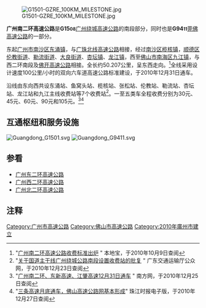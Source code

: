 {{中国高速公路信息框
| 编号 = G15<small>08</small>/G94<small>11</small>
| 名称 = 广州绕城高速公路（东涌－九江）<br>东莞－佛山高速公路（东涌－九江）
| 自定头部 = [[File:China_Expwy_G1508_sign_with_name.svg|150px]][[File:China_Expwy_G9411_sign_with_name.svg|150px]]
| 地圖 = 
| 路線簡稱 = 南二环
| 最近通車日期 = 2010年12月31日
| 规划总里程 = 50.207
| 起點 = [[广州市|广州市]][[南沙区_(广州市)|南沙区]][[东涌镇_(广州市)|东涌镇]]
| 終點 = [[佛山市|佛山市]][[南海区|南海区]][[九江镇_(佛山市)|九江镇]]
| 出口處數 = 12
| 服务区数 = 1（勒流）
}}

[[File:G1501-GZRE_100KM_MILESTONE.jpg|thumb]]

'''广州南二环高速公路'''是'''G15<small>08</small>'''[[广州绕城高速公路|广州绕城高速公路]]的南段部分，同时也是'''G94<small>11</small>'''[[莞佛高速公路|莞佛高速公路]]的一部分。

东起[[广州市|广州市]][[南沙区_(广州市)|南沙区]][[东涌镇_(广州市)|东涌镇]]，与[[广珠北线高速公路|广珠北线高速公路]]相接，经过[[南沙区_(广州市)|南沙区]][[榄核镇|榄核镇]]，[[顺德区|顺德区]][[伦教街道|伦教街道]]、[[勒流街道|勒流街道]]、[[大良街道|大良街道]]、[[杏坛镇|杏坛镇]]、[[龙江镇_(佛山市)|龙江镇]]，西至[[佛山市|佛山市]][[南海区|南海区]][[九江镇_(佛山市)|九江镇]]，与西二环南段及[[佛开高速公路|佛开高速公路]]相接。全长约50.207公里，呈东西走向。<ref>"[http://jt.gz.bendibao.com/news/2010814/61397.shtml 广州南二环高速公路收费标准出炉] {{Wayback|url=http://jt.gz.bendibao.com/news/2010814/61397.shtml |date=20150816213159 }}" 本地宝，于2010年10月9日查阅</ref>全线采用设计速度100公里/小时的双向六车道高速公路标准建设，于2010年12月31日通车。

沿线由东向西共设东涌站、鱼窝头站、榄核站、张松站、伦教站、勒流站、杏坛站、龙江站和九江主线收费站等7个收费站<ref>"[http://www.gdcd.gov.cn/xzxkgg/20100409171043497_1.shtml 关于国道主干线广州绕城公路南段设置收费站的批复] {{Wayback|url=http://www.gdcd.gov.cn/xzxkgg/20100409171043497_1.shtml |date=20131030125418 }}" 广东交通运输厅公众网，于2010年12月23日查阅</ref>。一至五类车全程收费分别为30元、45元、60元、90元和105元。<ref>"[http://www.oeeee.com/a/20101224/957517.html 广州南二环、东新高速、江肇高速12月31日通车] {{webarchive|url=https://web.archive.org/web/20110110071621/http://www.oeeee.com/a/20101224/957517.html |date=2011-01-10 }}" 南方网，于2010年12月25日查阅</ref><ref>"[http://dadao.net/php/prtime/temp_news.php?ArticleID=167847  三条高速月底通车，佛山高速公路网基本形成]{{dead link|date=2018年2月 |bot=InternetArchiveBot |fix-attempted=yes }}" 珠江时报电子版，于2010年12月27日查阅</ref>

== 互通枢纽和服务设施 ==
[[File:Guangdong_G1501.svg|thumb]]
[[File:Guangdong_G9411.svg|thumb]]
{{Start expwy exit box|place=1}}
{{Expwy exit group|{{China Expwy Name|G9411|并行路段|L1=G1508}}|place=1}}
{{Expwy exit item|state=c|place=[[广州市|广州市]]<br/>[[南沙区_(广州市)|南沙区]]|place rows=4|type=H|index=68|name=东涌|highway connection={{China Expwy Name|G9411|[[广珠北线高速公路|广珠北线高速公路]]|L1=G1508|L2=G425}}<br>{{China Expwy Name|S6|[[南沙大桥|南沙大桥]]|P=Guangdong}}|comment=}}
{{Expwy exit item|state=c|type=H|index=75|name=鱼窝头|highway connection={{China Expwy Name|S73|P=广东|[[南沙港快速路|南沙港快速路]]}}|road connection={{0}}{{0}}{{0}}{{0}}[[南沙大道|南沙大道]]}}
{{Expwy exit item|index=83|state=c|type=E|name=榄核|road connection=[[星海大道|星海大道]]|comment=可通往[[北斗大桥|北斗大桥]]}}
{{Expwy exit item|index=89|type=H|name=张松|highway connection={{China Expwy Name|S39|[[东新高速公路|东新高速公路]]||Guangdong}}|state=c}}
{{Expwy exit item|state=c|place=[[佛山市|佛山市]]<br />[[顺德区|顺德区]]|place rows=6|index=90|type=H|name=顺德东|highway connection={{China Expwy Name|S43|[[广珠西线高速公路|广珠西线高速公路]]||Guangdong}}}}
{{Expwy exit item|state=c|index=94|name=伦教|road connection={{中国国道名|325|龍洲路}}<br>新基北路|comment={{中国国道名|325|新线}}<br>[[File:Aiga_railtransportation_inv.svg|20px]] [[顺德站|顺德站]]}}
{{Expwy exit item|index=101|state=c|type=H|name=勒流|highway connection={{China Expwy Name|S82|[[佛山一环高速公路|佛山一环高速公路]]||Guangdong}}}}
{{Expwy exit item|state=c|type=S|name=勒流服务区}}
{{Expwy exit item|index=109|state=c|type=E|name=杏坛|road connection={{中国省道名|268|P=广东|百安公路}}}}
{{Expwy exit item|index=113|state=c|type=E|name=龙江|road connection='''Y623'''同兴路<br>'''Y625'''乐龙路|comment=}}
{{Expwy exit item|state=c|place=[[佛山市|佛山市]]<br/>[[南海区|南海区]]|place rows=1|type=H|index=118|name=九江|highway connection={{China Expwy Name|S15|[[佛开高速公路|佛开高速公路]]|P=Guangdong|L1=G15}}<br>{{China Expwy Name|G9411|[[广州西二环高速公路|西二环高速公路]]|L1=G15|L2=G1508}}|comment=南二环终点<br/>西二环起点}}
{{End expwy exit box|place=1}}

== 参看 ==
* [[广州东二环高速公路|广州东二环高速公路]]
* [[广州西二环高速公路|广州西二环高速公路]]
* [[广州北二环高速公路|广州北二环高速公路]]

==注释==
{{reflist}}

{{广州主要道路}}
{{广东省高速公路|nocat}}

[[Category:广州市高速公路|Category:广州市高速公路]]
[[Category:佛山市高速公路|Category:佛山市高速公路]]
[[Category:2010年廣州市建立|Category:2010年廣州市建立]]